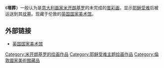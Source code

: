 {{Painting|image_file=entombment Michelangelo.jpg
|title=埋葬
|artist=[[米开朗基罗|米开朗基罗]]
|year=1500-1501
|type=Tempera on panel
|height=162
|width=150
|city=[[伦敦|伦敦]]
|museum=[[英国国家美术馆|英国国家美术馆]]
}}

《'''埋葬'''》一般认为是[[意大利|意大利]][[画家|画家]][[米开朗基罗|米开朗基罗]]的未完成的[[蛋彩画|蛋彩画]]，显示[[耶稣受难|耶稣受难]]后被运送到其[[圣墓|坟墓]]。现藏于伦敦的[[英国国家美术馆|英国国家美术馆]]。

== 外部链接 ==
* [https://web.archive.org/web/20080105201848/http://www.nationalgallery.org.uk/cgi-bin/WebObjects.dll/CollectionPublisher.woa/wa/work?workNumber=NG790 英国国家美术馆]

[[Category:米开朗基罗的绘画作品|Category:米开朗基罗的绘画作品]]
[[Category:耶稣受难主题绘画作品|Category:耶稣受难主题绘画作品]]
[[Category:倫敦國家美術館藏品|Category:倫敦國家美術館藏品]]
{{paint-stub}}